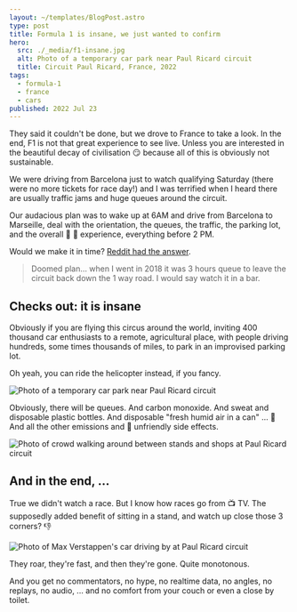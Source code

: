 ```yaml
---
layout: ~/templates/BlogPost.astro
type: post
title: Formula 1 is insane, we just wanted to confirm
hero:
  src: ./_media/f1-insane.jpg
  alt: Photo of a temporary car park near Paul Ricard circuit
  title: Circuit Paul Ricard, France, 2022
tags:
  - formula-1
  - france
  - cars
published: 2022 Jul 23
---
```


<Abstract>

They said it couldn't be done, but we drove to France to take a look. In the end, F1 is not that great experience to see live. Unless you are interested in the beautiful decay of civilisation :smirk: because all of this is obviously not sustainable.

</Abstract>

We were driving from Barcelona just to watch qualifying Saturday (there were no more tickets for race day!) and I was terrified when I heard there are usually traffic jams and huge queues around the circuit.

Our audacious plan was to wake up at 6AM and drive from Barcelona to Marseille, deal with the orientation, the queues, the traffic, the parking lot, and the overall :middle_finger: :car: experience, everything before 2 PM.

Would we make it in time? [Reddit had the answer](https://www.reddit.com/r/formuladank/comments/w23gvv/comment/igp6yx9/?context=3).

> Doomed plan… when I went in 2018 it was 3 hours queue to leave the circuit back down the 1 way road. I would say watch it in a bar.

## Checks out: it is insane

Obviously if you are flying this circus around the world, inviting 400 thousand car enthusiasts to a remote, agricultural place, with people driving hundreds, some times thousands of miles, to park in an improvised parking lot.

Oh yeah, you can ride the helicopter instead, if you fancy.

![Photo of a temporary car park near Paul Ricard circuit](./_media/paul-ricard-carpark.jpg)

Obviously, there will be queues. And carbon monoxide. And sweat and disposable plastic bottles. And disposable "fresh humid air in a can" ... :exploding_head: And all the other emissions and :evergreen_tree: unfriendly side effects.

![Photo of crowd walking around between stands and shops at Paul Ricard circuit](./_media/heat-dirt-noise.jpg)

## And in the end, ...

True we didn't watch a race. But I know how races go from :tv: TV. The supposedly added benefit of sitting in a stand, and watch up close those 3 corners? :thumbsdown:

![Photo of Max Verstappen's car driving by at Paul Ricard circuit](./_media/max-verstappen-at-paul-ricard-2022.jpg)

They roar, they're fast, and then they're gone. Quite monotonous.

And you get no commentators, no hype, no realtime data, no angles, no replays, no audio, ... and no comfort from your couch or even a close by toilet.
